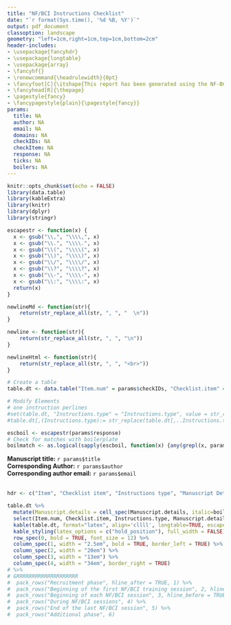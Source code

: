 ```yaml
---
title: "NF/BCI Instructions Checklist"
date: "`r format(Sys.time(), '%d %B, %Y')`"
output: pdf_document
classoption: landscape
geometry: "left=1cm,right=1cm,top=1cm,bottom=2cm"
header-includes:
- \usepackage{fancyhdr}
- \usepackage{longtable}
- \usepackage{array}
- \fancyhf{}
- \renewcommand{\headrulewidth}{0pt}
- \fancyfoot[C]{\itshape{This report has been generated using the NF-BCI-instructions-checklist online checklist version 1.0, adapted from the NF-BCI-instructions-checklist manuscript which is freely available here https://doi.org/10.1093/brain/awaa009.}}
- \fancyhead[R]{\thepage}
- \pagestyle{fancy}
- \fancypagestyle{plain}{\pagestyle{fancy}}
params:
  title: NA
  author: NA
  email: NA
  domains: NA
  checkIDs: NA
  checkItem: NA
  response: NA
  ticks: NA
  boilers: NA
---
```



```r
knitr::opts_chunk$set(echo = FALSE)
library(data.table)
library(kableExtra)
library(knitr)
library(dplyr)
library(stringr)

escapestr <- function(x) {
  x <- gsub("\\,", "\\\\,", x)
  x <- gsub("\\.", "\\\\.", x)
  x <- gsub("\\(", "\\\\(", x)
  x <- gsub("\\)", "\\\\)", x)
  x <- gsub("\\/", "\\\\/", x)
  x <- gsub("\\?", "\\\\?", x)
  x <- gsub("\\-", "\\\\-", x)
  x <- gsub("\\:", "\\\\:", x)
  return(x)
}

newlineMd <- function(str){
    return(str_replace_all(str, ", ", "  \n"))
}

newline <- function(str){
    return(str_replace_all(str, ", ", "\n"))
}

newlineHtml <- function(str){
    return(str_replace_all(str, ", ", "<br>"))
}

```

```r
# Create a table
table.dt <- data.table("Item.num" = params$checkIDs, "Checklist.item" = params$checkItem, "Instructions.type" = linebreak(newline(params$ticks)), "Manuscript.details"=params$response)

```


```r
# Modify Elements
# one instruction perlines
#set(table.dt, "Instructions.type" = "Instructions.type", value = str_replace(table.dt[[j]],", ","\n"))
#table.dt[,(Instructions.type):= str_replace(table.dt[,..Instructions.type],", ","\n")]
```


```r
escboil <- escapestr(params$response)
# Check for matches with boilerplate
boilmatch <- as.logical(sapply(escboil, function(x) {any(grepl(x, params$boilers))}))
```


**Manuscript title:** `r params$title`  
**Corresponding Author:** `r params$author`  
**Corresponding author email:** `r params$email`  
&nbsp;

\renewcommand{\arraystretch}{1.5}
```r
hdr <- c("Item", "Checklist item", "Instructions type", "Manuscript Details")

table.dt %>%
  mutate(Manuscript.details = cell_spec(Manuscript.details, italic=boilmatch)) %>%
  select(Item.num, Checklist.item, Instructions.type, Manuscript.details) %>%
  kable(table.dt, format="latex", align='cllll', longtable=TRUE, escape=FALSE, col.names=hdr) %>%
  kable_styling(latex_options = c("hold_position"), full_width = FALSE) %>%
  row_spec(0, bold = TRUE, font_size = 12) %>%
  column_spec(1, width = "2.5em", bold = TRUE, border_left = TRUE) %>%
  column_spec(2, width = "20em") %>%
  column_spec(3, width = "13em") %>%
  column_spec(4, width = "34em", border_right = TRUE) 
# %>%
# GRRRRRRRRRRRRRRRRRRRR
#  pack_rows("Recruitment phase", hline_after = TRUE, 1) %>%
#  pack_rows("Beginning of the first NF/BCI training session", 2, hline_after = TRUE) %>%
#  pack_rows("Beginning of each NF/BCI session", 3, hline_before = TRUE) %>%
#  pack_rows("During NF/BCI sessions", 4) %>%
#  pack_rows("End of the last NF/BCI session", 5) %>%
#  pack_rows("Additional phase", 6)

```